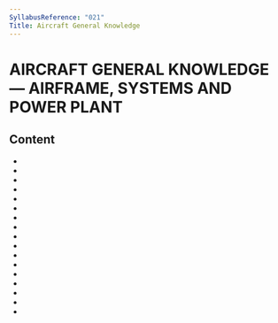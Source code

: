 ```yaml
---
SyllabusReference: "021"
Title: Aircraft General Knowledge
---
```


# AIRCRAFT GENERAL KNOWLEDGE — AIRFRAME, SYSTEMS AND POWER PLANT

## Content

- <Link href="021.01" />
- <Link href="021.02" />
- <Link href="021.03" />
- <Link href="021.04" />
- <Link href="021.05" />
- <Link href="021.06" />
- <Link href="021.07" />
- <Link href="021.08" />
- <Link href="021.09" />
- <Link href="021.10" />
- <Link href="021.11" />
- <Link href="021.12" />
- <Link href="021.13" />
- <Link href="021.14" />
- <Link href="021.15" />
- <Link href="021.16" />
- <Link href="021.17" />
